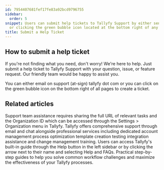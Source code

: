 ```yaml
---
id: 7954407681fef17fe83a92bcd9796755
sidebar:
  order: 5
snippet: Users can submit help tickets to Tallyfy Support by either sending an email
  or clicking the green bubble icon located at the bottom right of any page.
title: Submit a Help Ticket
---
```


## How to submit a help ticket

If you're not finding what you need, don't worry! We're here to help. Just submit a help ticket to Tallyfy Support with your question, issue, or feature request. Our friendly team would be happy to assist you.

You can either email on support (at-sign) tallyfy dot com or you can click on the green bubble icon on the bottom right of all pages to create a ticket.


## Related articles
<CardGrid>
<LinkTitleCard header="<b>Support > Provide necessary info to Tallyfy's support team</b>" href="/products/pro/miscellaneous/support/how-to-provide-necessary-info-to-tallyfy-support/" > Support team assistance requires sharing the full URL of relevant tasks and the Organization ID which can be accessed through the Settings > Organization menu in Tallyfy. </LinkTitleCard>
<LinkTitleCard header="<b>Support > Contact Tallyfy support or engage in professional services</b>" href="/products/pro/miscellaneous/support/how-can-i-contact-tallyfys-support-team/" > Tallyfy offers comprehensive support through email and chat alongside professional services including dedicated account management process optimization template creation testing integration assistance and change management training. </LinkTitleCard>
<LinkTitleCard header="<b>Support > In-app user guide</b>" href="/products/pro/miscellaneous/support/how-to-access-the-tallyfy-user-guide/" > Users can access Tallyfy's built-in guide through the Help button in the left sidebar or by clicking the arrow next to their name and selecting Help and FAQs. </LinkTitleCard>
<LinkTitleCard header="<b>Tutorials > How To Guides</b>" href="/products/pro/tutorials/how-to/" > Practical step-by-step guides to help you solve common workflow challenges and maximize the effectiveness of your Tallyfy processes. </LinkTitleCard>
</CardGrid>